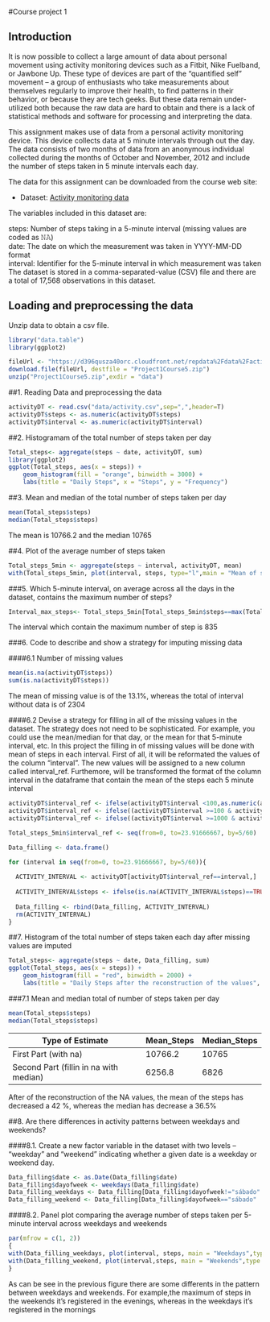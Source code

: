 #Course project 1


## Introduction
It is now possible to collect a large amount of data about personal movement using activity monitoring devices such as a Fitbit, Nike Fuelband, or Jawbone Up. These type of devices are part of the “quantified self” movement – a group of enthusiasts who take measurements about themselves regularly to improve their health, to find patterns in their behavior, or because they are tech geeks. But these data remain under-utilized both because the raw data are hard to obtain and there is a lack of statistical methods and software for processing and interpreting the data.

This assignment makes use of data from a personal activity monitoring device. This device collects data at 5 minute intervals through out the day. The data consists of two months of data from an anonymous individual collected during the months of October and November, 2012 and include the number of steps taken in 5 minute intervals each day.

The data for this assignment can be downloaded from the course web site:

* Dataset: [Activity monitoring data](https://d396qusza40orc.cloudfront.net/repdata%2Fdata%2Factivity.zip) 

The variables included in this dataset are:

steps: Number of steps taking in a 5-minute interval (missing values are coded as 𝙽𝙰) </br>
date: The date on which the measurement was taken in YYYY-MM-DD format </br>
interval: Identifier for the 5-minute interval in which measurement was taken </br>
The dataset is stored in a comma-separated-value (CSV) file and there are a total of 17,568 observations in this dataset. 

## Loading and preprocessing the data
Unzip data to obtain a csv file.

```{r}
library("data.table")
library(ggplot2)

fileUrl <- "https://d396qusza40orc.cloudfront.net/repdata%2Fdata%2Factivity.zip"
download.file(fileUrl, destfile = "Project1Course5.zip")
unzip("Project1Course5.zip",exdir = "data")
```

##1. Reading Data and preprocessing the data
```{r}
activityDT <- read.csv("data/activity.csv",sep=",",header=T)
activityDT$steps <- as.numeric(activityDT$steps)
activityDT$interval <- as.numeric(activityDT$interval)
```


##2. Histogramam of the total number of steps taken per day

```{r echo=TRUE}

Total_steps<- aggregate(steps ~ date, activityDT, sum)
library(ggplot2)
ggplot(Total_steps, aes(x = steps)) +
    geom_histogram(fill = "orange", binwidth = 3000) +
    labs(title = "Daily Steps", x = "Steps", y = "Frequency")
```


##3. Mean and median of the total number of steps taken per day
```{r echo=TRUE}
mean(Total_steps$steps)
median(Total_steps$steps)
```

The mean is 10766.2 and the median 10765

##4. Plot of the average number of steps taken


```{r echo=TRUE}

Total_steps_5min <- aggregate(steps ~ interval, activityDT, mean)
with(Total_steps_5min, plot(interval, steps, type="l",main = "Mean of steps per interval"))
```

###5. Which 5-minute interval, on average across all the days in the dataset, contains the maximum number of steps?

```{r echo=TRUE}
Interval_max_steps<- Total_steps_5min[Total_steps_5min$steps==max(Total_steps_5min$steps),"interval"]
```

The interval which contain the maximum number of step is 835

###6. Code to describe and show a strategy for imputing missing data

####6.1 Number of missing values

```{r echo=TRUE}
mean(is.na(activityDT$steps))
sum(is.na(activityDT$steps))
```

The mean of missing value is of the 13.1%, whereas the total of interval without data is of 2304

####6.2 Devise a strategy for filling in all of the missing values in the dataset. 
The strategy does not need to be sophisticated. For example, you could use the mean/median for that day, or the mean for that 5-minute interval, etc. In this project the filling in of  missing values will be done  with mean of steps in each interval. First of all, it will be reformated the values of the column "interval". The new values will be assigned to a new column called interval_ref. Furthemore,  will be transformed the format of the column interval in the dataframe that contain the mean of the steps each 5 minute interval

```{r echo=TRUE}

activityDT$interval_ref <- ifelse(activityDT$interval <100,as.numeric(activityDT$interval/60),0)
activityDT$interval_ref <- ifelse((activityDT$interval >=100 & activityDT$interval < 1000),as.numeric(substr(activityDT$interval,1,1))+as.numeric(substr(activityDT$interval,2,3))/60,activityDT$interval_ref)
activityDT$interval_ref <- ifelse((activityDT$interval >=1000 & activityDT$interval < 10000),as.numeric(substr(activityDT$interval,1,2))+as.numeric(substr(activityDT$interval,3,4))/60,activityDT$interval_ref)

Total_steps_5min$interval_ref <- seq(from=0, to=23.91666667, by=5/60)

Data_filling <- data.frame()

for (interval in seq(from=0, to=23.91666667, by=5/60)){
  
  ACTIVITY_INTERVAL <- activityDT[activityDT$interval_ref==interval,]
  
  ACTIVITY_INTERVAL$steps <- ifelse(is.na(ACTIVITY_INTERVAL$steps)==TRUE, Total_steps_5min[Total_steps_5min$interval==interval,"steps"],ACTIVITY_INTERVAL$steps)
                                
  Data_filling <- rbind(Data_filling, ACTIVITY_INTERVAL)                     
  rm(ACTIVITY_INTERVAL)
}


```

##7. Histogram of the total number of steps taken each day after missing values are imputed



```{r echo=TRUE}
Total_steps<- aggregate(steps ~ date, Data_filling, sum)
ggplot(Total_steps, aes(x = steps)) +
    geom_histogram(fill = "red", binwidth = 2000) +
    labs(title = "Daily Steps after the reconstruction of the values", x = "Steps", y = "Frequency")
```

###7.1 Mean and median total of number of steps taken per day

```{r echo=TRUE}
mean(Total_steps$steps)
median(Total_steps$steps)
```

Type of Estimate | Mean_Steps | Median_Steps
--- | --- | ---
First Part (with na) | 10766.2 | 10765
Second Part (fillin in na with median) |6256.8 |6826

After of the reconstruction of the NA values, the mean of the steps has decreased a 42 %, whereas the median has decrease a 36.5% 

##8. Are there differences in activity patterns between weekdays and weekends?

####8.1. Create a new factor variable in the dataset with two levels – “weekday” and “weekend” indicating whether a given date is a weekday or weekend day.

```{r echo=TRUE}
Data_filling$date <- as.Date(Data_filling$date)
Data_filling$dayofweek <- weekdays(Data_filling$date)
Data_filling_weekdays <- Data_filling[Data_filling$dayofweek!="sábado" & Data_filling$dayofweek!="domingo",]
Data_filling_weekend <- Data_filling[Data_filling$dayofweek=="sábado" | Data_filling$dayofweek=="domingo",]
```


####8.2. Panel plot comparing the average number of steps taken per 5-minute interval across weekdays and weekends


```{r echo=TRUE}
par(mfrow = c(1, 2))
{
with(Data_filling_weekdays, plot(interval, steps, main = "Weekdays",type = "l",col="red"))
with(Data_filling_weekend, plot(interval,steps, main = "Weekends",type = "l",col="blue"))
}
```

As can be see in the previous figure there are some differents in the pattern between weekdays and weekends. For example,the maximum of steps in the weekends it's registered in the evenings, whereas in the weekdays it's registered in the mornings